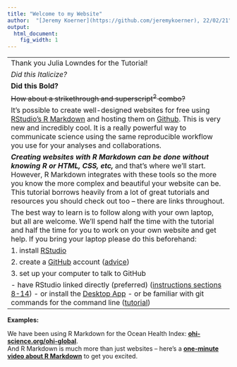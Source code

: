 ```yaml
---
title: "Welcome to my Website"
author:  "[Jeremy Koerner](https://github.com/jeremykoerner), 22/02/21"
output:
  html_document:
    fig_width: 1
---
```


------------------------------------------------------------------------
Thank you Julia Lowndes for the Tutorial!  

*Did this Italicize?*

**Did this Bold?**  

~~How about a strikethrough and superscript^2^ combo?~~


It's possible to create well-designed websites for free using [RStudio's R Markdown](http://rmarkdown.rstudio.com/) and hosting them on [Github](http://github.com). This is very new and incredibly cool. It is a really powerful way to communicate science using the same reproducible workflow you use for your analyses and collaborations.

***Creating websites with R Markdown can be done without knowing R or HTML, CSS, etc,*** and that's where we'll start. However, R Markdown integrates with these tools so the more you know the more complex and beautiful your website can be. This tutorial borrows heavily from a lot of great tutorials and resources you should check out too -- there are links throughout.

The best way to learn is to follow along with your own laptop, but all are welcome. We'll spend half the time with the tutorial and half the time for you to work on your own website and get help. If you bring your laptop please do this beforehand:

1.  install [RStudio](https://www.rstudio.com/products/rstudio/download/)

2.  create a [GitHub]((http://github.com)) account ([advice](http://happygitwithr.com/github-acct.html))

3.  set up your computer to talk to GitHub

    -   have RStudio linked directly (preferred) ([instructions sections 8-14](http://happygitwithr.com/hello-git.html))
    -   or install the [Desktop App](https://desktop.github.com/)
    -   or be familiar with git commands for the command line ([tutorial](https://try.github.io/levels/1/challenges/1))

------------------------------------------------------------------------

**Examples:**

We have been using R Markdown for the Ocean Health Index: [**ohi-science.org/ohi-global**](http://ohi-science.org/ohi-global).\
And R Markdown is much more than just websites -- here's a [**one-minute video about R Markdown**](http://rmarkdown.rstudio.com/lesson-1.html) to get you excited.
